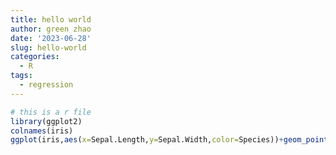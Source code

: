```yaml
---
title: hello world
author: green zhao
date: '2023-06-28'
slug: hello-world
categories:
  - R
tags:
  - regression
---
```


```r
# this is a r file
library(ggplot2)
colnames(iris)
ggplot(iris,aes(x=Sepal.Length,y=Sepal.Width,color=Species))+geom_point()
```
